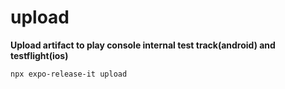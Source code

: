 # upload

**Upload artifact to play console internal test track(android) and testflight(ios)**

```shell
npx expo-release-it upload
```
